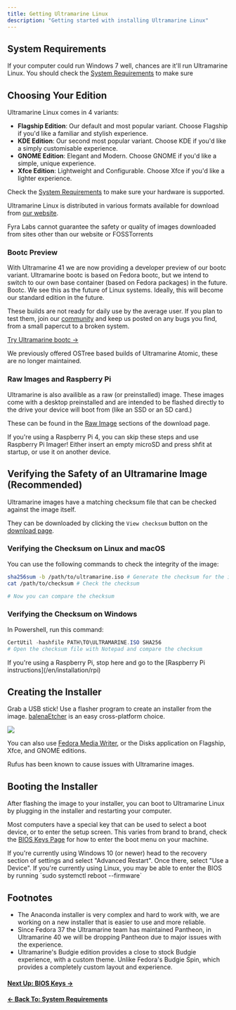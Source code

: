 ---
title: Getting Ultramarine Linux
description: "Getting started with installing Ultramarine Linux"
---


## System Requirements

If your computer could run Windows 7 well, chances are it'll run Ultramarine Linux. You should check the [System Requirements](/en/hardware/requirements) to make sure

## Choosing Your Edition

Ultramarine Linux comes in 4 variants:

- **Flagship Edition**: Our default and most popular variant. Choose Flagship if you'd like a familiar and stylish experience.
- **KDE Edition**: Our second most popular variant. Choose KDE if you'd like a simply customisable experience.
- **GNOME Edition**: Elegant and Modern. Choose GNOME if you'd like a simple, unique experience.
- **Xfce Edition**: Lightweight and Configurable. Choose Xfce if you'd like a lighter experience.

Check the [System Requirements](/en/hardware/requirements) to make sure your hardware is supported.

Ultramarine Linux is distributed in various formats available for download from [our website](https://ultramarine-linux.org).

<Alert type="warning">
  Fyra Labs cannot guarantee the safety or quality of images downloaded from
  sites other than our website or FOSSTorrents
</Alert>

### Bootc Preview

With Ultramarine 41 we are now providing a developer preview of our bootc variant. Ultramarine bootc is based on Fedora bootc, but we intend to switch to our own base container (based on Fedora packages) in the future.
Bootc. We see this as the future of Linux systems. Ideally, this will become our standard edition in the future.

These builds are not ready for daily use by the average user. If you plan to test them, join our [community](/en/community/community) and keep us posted on any bugs you find, from a small papercut to a broken system.


[Try Ultramarine bootc →](todo)

We previously offered OSTree based builds of Ultramarine Atomic, these are no longer maintained.

### Raw Images and Raspberry Pi

Ultramarine is also availible as a raw (or preinstalled) image. These images come with a desktop preinstalled and are intended to be flashed directly to the drive your device will boot from (like an SSD or an SD card.)

These can be found in the [Raw Image](https://images.fyralabs.com/images/ultramarine) sections of the download page.


<Alert type="info">
  If you're using a Raspberry Pi 4, you can skip these steps and use Raspberry
  Pi Imager! Either insert an empty microSD and press shfit at startup, or use
  it on another device.
</Alert>

## Verifying the Safety of an Ultramarine Image (Recommended)

Ultramarine images have a matching checksum file that can be checked against the image itself.

They can be downloaded by clicking the `View checksum` button on the [download page](https://ultramarine-linux.org/download/).

### Verifying the Checksum on Linux and macOS

You can use the following commands to check the integrity of the image:

```bash
sha256sum -b /path/to/ultramarine.iso # Generate the checksum for the image
cat /path/to/checksum # Check the checksum

# Now you can compare the checksum
```

### Verifying the Checksum on Windows

In Powershell, run this command:

```powershell
CertUtil -hashfile PATH\TO\ULTRAMARINE.ISO SHA256
# Open the checksum file with Notepad and compare the checksum
```

<Alert type="info">
  If you're using a Raspberry Pi, stop here and go to the [Raspberry Pi
  instructions](/en/installation/rpi)
</Alert>

## Creating the Installer

Grab a USB stick! Use a flasher program to create an installer from the image. [balenaEtcher](https://www.balena.io/etcher/) is an easy cross-platform choice.

![](/assets/balenaetcher.png)

You can also use [Fedora Media Writer](https://github.com/FedoraQt/MediaWriter), or the Disks application on Flagship, Xfce, and GNOME editions.

<Alert type="info">
  Rufus has been known to cause issues with Ultramarine images.
</Alert>

## Booting the Installer

After flashing the image to your installer, you can boot to Ultramarine Linux by plugging in the installer and restarting your computer.

Most computers have a special key that can be used to select a boot device, or to enter the setup screen. This varies from brand to brand, check the [BIOS Keys Page](/en/hardware/bioskeys) for how to enter the boot menu on your machine.

<Alert type="info">
  If you're currently using Windows 10 (or newer) head to the recovery section
  of settings and select "Advanced Restart". Once there, select "Use a Device".
</Alert>

<Alert type="info">
  If you're currently using Linux, you may be able to enter the BIOS by running
  `sudo systemctl reboot --firmware`
</Alert>

## Footnotes

- The Anaconda installer is very complex and hard to work with, we are working on a new installer that is easier to use and more reliable.
- Since Fedora 37 the Ultramarine team has maintained Pantheon, in Ultramarine 40 we will be dropping Pantheon due to major issues with the experience.
- Ultramarine's Budgie edition provides a close to stock Budgie experience, with a custom theme. Unlike Fedora's Budgie Spin, which provides a completely custom layout and experience.

#### [Next Up: BIOS Keys →](/en/setup/bioskeys)

#### [← Back To: System Requirements](/en/setup/requirements)
